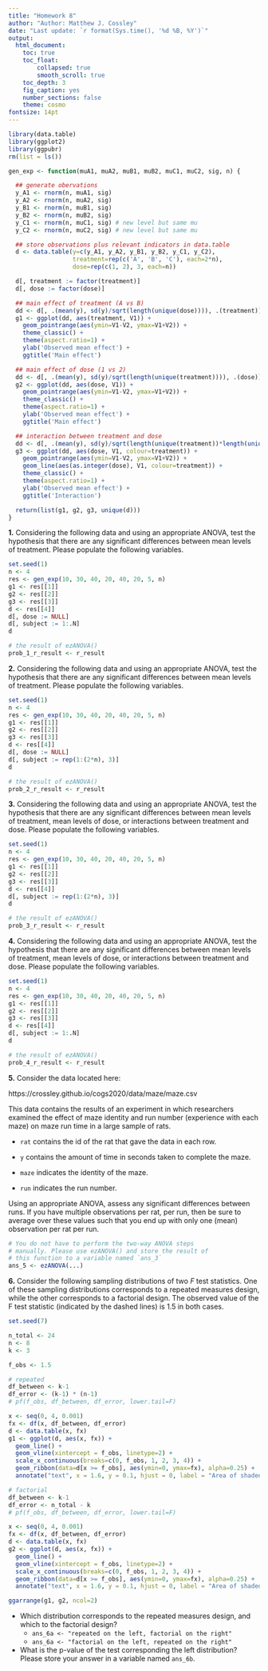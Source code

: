 ```yaml
---
title: "Homework 8"
author: "Author: Matthew J. Cossley"
date: "Last update: `r format(Sys.time(), '%d %B, %Y')`"
output:
  html_document:
    toc: true
    toc_float:
        collapsed: true
        smooth_scroll: true
    toc_depth: 3
    fig_caption: yes
    number_sections: false
    theme: cosmo
fontsize: 14pt
---
```


```r
library(data.table)
library(ggplot2)
library(ggpubr)
rm(list = ls())

gen_exp <- function(muA1, muA2, muB1, muB2, muC1, muC2, sig, n) {

  ## generate obervations
  y_A1 <- rnorm(n, muA1, sig)
  y_A2 <- rnorm(n, muA2, sig)
  y_B1 <- rnorm(n, muB1, sig)
  y_B2 <- rnorm(n, muB2, sig)
  y_C1 <- rnorm(n, muC1, sig) # new level but same mu
  y_C2 <- rnorm(n, muC2, sig) # new level but same mu

  ## store observations plus relevant indicators in data.table
  d <- data.table(y=c(y_A1, y_A2, y_B1, y_B2, y_C1, y_C2),
                  treatment=rep(c('A', 'B', 'C'), each=2*n),
                  dose=rep(c(1, 2), 3, each=n))

  d[, treatment := factor(treatment)]
  d[, dose := factor(dose)]

  ## main effect of treatment (A vs B)
  dd <- d[, .(mean(y), sd(y)/sqrt(length(unique(dose)))), .(treatment)]
  g1 <- ggplot(dd, aes(treatment, V1)) +
    geom_pointrange(aes(ymin=V1-V2, ymax=V1+V2)) +
    theme_classic() +
    theme(aspect.ratio=1) +
    ylab('Observed mean effect') +
    ggtitle('Main effect')

  ## main effect of dose (1 vs 2)
  dd <- d[, .(mean(y), sd(y)/sqrt(length(unique(treatment)))), .(dose)]
  g2 <- ggplot(dd, aes(dose, V1)) +
    geom_pointrange(aes(ymin=V1-V2, ymax=V1+V2)) +
    theme_classic() +
    theme(aspect.ratio=1) +
    ylab('Observed mean effect') +
    ggtitle('Main effect')

  ## interaction between treatment and dose
  dd <- d[, .(mean(y), sd(y)/sqrt(length(unique(treatment))*length(unique(dose)))), .(treatment, dose)]
  g3 <- ggplot(dd, aes(dose, V1, colour=treatment)) +
    geom_pointrange(aes(ymin=V1-V2, ymax=V1+V2)) +
    geom_line(aes(as.integer(dose), V1, colour=treatment)) +
    theme_classic() +
    theme(aspect.ratio=1) +
    ylab('Observed mean effect') +
    ggtitle('Interaction')

  return(list(g1, g2, g3, unique(d)))
}
```

**1.** Considering the following data and using an
appropriate ANOVA, test the hypothesis that there are any
significant differences between mean levels of treatment.
Please populate the following variables.

```r
set.seed(1)
n <- 4
res <- gen_exp(10, 30, 40, 20, 40, 20, 5, n)
g1 <- res[[1]]
g2 <- res[[2]]
g3 <- res[[3]]
d <- res[[4]]
d[, dose := NULL]
d[, subject := 1:.N]
d
```

```r
# the result of ezANOVA()
prob_1_r_result <- r_result 
```

**2.** Considering the following data and using an
appropriate ANOVA, test the hypothesis that there are any
significant differences between mean levels of treatment.
Please populate the following variables.

```r
set.seed(1)
n <- 4
res <- gen_exp(10, 30, 40, 20, 40, 20, 5, n)
g1 <- res[[1]]
g2 <- res[[2]]
g3 <- res[[3]]
d <- res[[4]]
d[, dose := NULL]
d[, subject := rep(1:(2*n), 3)]
d
```

```r
# the result of ezANOVA()
prob_2_r_result <- r_result 
```

**3.** Considering the following data and using an
appropriate ANOVA, test the hypothesis that there are any
significant differences between mean levels of treatment,
mean levels of dose, or interactions between treatment and
dose. Please populate the following variables.

```r
set.seed(1)
n <- 4
res <- gen_exp(10, 30, 40, 20, 40, 20, 5, n)
g1 <- res[[1]]
g2 <- res[[2]]
g3 <- res[[3]]
d <- res[[4]]
d[, subject := rep(1:(2*n), 3)]
d
```

```r
# the result of ezANOVA()
prob_3_r_result <- r_result 
```

**4.** Considering the following data and using an
appropriate ANOVA, test the hypothesis that there are any
significant differences between mean levels of treatment,
mean levels of dose, or interactions between treatment and
dose. Please populate the following variables.

```r
set.seed(1)
n <- 4
res <- gen_exp(10, 30, 40, 20, 40, 20, 5, n)
g1 <- res[[1]]
g2 <- res[[2]]
g3 <- res[[3]]
d <- res[[4]]
d[, subject := 1:.N]
d
```

```r
# the result of ezANOVA()
prob_4_r_result <- r_result 
```

**5.** Consider the data located here:

https://crossley.github.io/cogs2020/data/maze/maze.csv

This data contains the results of an experiment in which
researchers examined the effect of maze identity and run
number (experience with each maze) on maze run time in a
large sample of rats.

* `rat` contains the id of the rat that gave the data in
each row.

* `y` contains the amount of time in seconds taken to
complete the maze.

* `maze` indicates the identity of the maze.

* `run` indicates the run number.

Using an appropriate ANOVA, assess any significant
differences between runs. If you have multiple observations
per rat, per run, then be sure to average over these values
such that you end up with only one (mean) observation per
rat per run.

```r
# You do not have to perform the two-way ANOVA steps
# manually. Please use ezANOVA() and store the result of
# this function to a variable named `ans_3`
ans_5 <- ezANOVA(...)
```

**6.** Consider the following sampling distributions of two
$F$ test statistics. One of these sampling distributions
corresponds to a repeated measures design, while the other
corresponds to a factorial design. The observed value of the
F test statistic (indicated by the dashed lines) is 1.5 in
both cases.

```r
set.seed(7)

n_total <- 24
n <- 8
k <- 3

f_obs <- 1.5

# repeated
df_between <- k-1
df_error <- (k-1) * (n-1)
# pf(f_obs, df_between, df_error, lower.tail=F)

x <- seq(0, 4, 0.001)
fx <- df(x, df_between, df_error)
d <- data.table(x, fx)
g1 <- ggplot(d, aes(x, fx)) + 
  geom_line() +
  geom_vline(xintercept = f_obs, linetype=2) +
  scale_x_continuous(breaks=c(0, f_obs, 1, 2, 3, 4)) +
  geom_ribbon(data=d[x >= f_obs], aes(ymin=0, ymax=fx), alpha=0.25) +
  annotate("text", x = 1.6, y = 0.1, hjust = 0, label = "Area of shaded region = 0.26") 

# factorial
df_between <- k-1
df_error <- n_total - k
# pf(f_obs, df_between, df_error, lower.tail=F)

x <- seq(0, 4, 0.001)
fx <- df(x, df_between, df_error)
d <- data.table(x, fx)
g2 <- ggplot(d, aes(x, fx)) + 
  geom_line() +
  geom_vline(xintercept = f_obs, linetype=2) +
  scale_x_continuous(breaks=c(0, f_obs, 1, 2, 3, 4)) +
  geom_ribbon(data=d[x >= f_obs], aes(ymin=0, ymax=fx), alpha=0.25) +
  annotate("text", x = 1.6, y = 0.1, hjust = 0, label = "Area of shaded region = 0.25")

ggarrange(g1, g2, ncol=2)
```

* Which distribution corresponds to the repeated measures
design, and which to the factorial design?
  * `ans_6a <- "repeated on the left, factorial on the right"` 
  * `ans_6a <- "factorial on the left, repeated on the right"` 
  
* What is the p-value of the test corresponding the left
distribution? Please store your answer in a variable named
`ans_6b`.